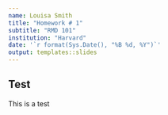 ```yaml
---
name: Louisa Smith
title: "Homework # 1"
subtitle: "RMD 101"
institution: "Harvard"
date: '`r format(Sys.Date(), "%B %d, %Y")`'
output: templates::slides
---
```

## Test
This is a test

